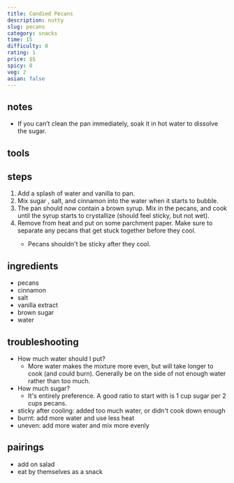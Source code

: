 ```yaml
---
title: Candied Pecans
description: nutty
slug: pecans
category: snacks
time: 15
difficulty: 0
rating: 1
price: $$
spicy: 0
veg: 2
asian: false
---
```


## notes

- If you can’t clean the pan immediately, soak it in hot water to dissolve the sugar.

## tools

## steps

1. Add a splash of water<Footnote n='1' client:idle /> and vanilla to pan.
2. Mix sugar <Footnote n='2' client:idle />, salt, and cinnamon into the water when it starts to bubble.
3. The pan should now contain a brown syrup. Mix in the pecans, and cook until the syrup starts to crystallize (should feel sticky, but not wet).
4. Remove from heat and put on some parchment paper.<Footnote n='3' client:idle />
Make sure to separate any pecans that get stuck together before they cool.
   - Pecans shouldn't be sticky after they cool.

## ingredients

- pecans
- cinnamon
- salt
- vanilla extract
- brown sugar
- water

## troubleshooting

- <FootnoteRef n='1' client:idle>How much water should I put?</FootnoteRef>
  - More water makes the mixture more even, but will take longer to cook (and could
  burn). Generally be on the side of not enough water rather than too much.
- <FootnoteRef n='2' client:idle>How much sugar?</FootnoteRef>
  - It's entirely preference. A good ratio to start with is 1 cup sugar per 2 cups pecans.
- <FootnoteRef n='3' client:idle>sticky after cooling:</FootnoteRef> added too much water, or didn't cook down enough
- burnt: add more water and use less heat
- uneven: add more water and mix more evenly

## pairings

- add on salad
- eat by themselves as a snack
